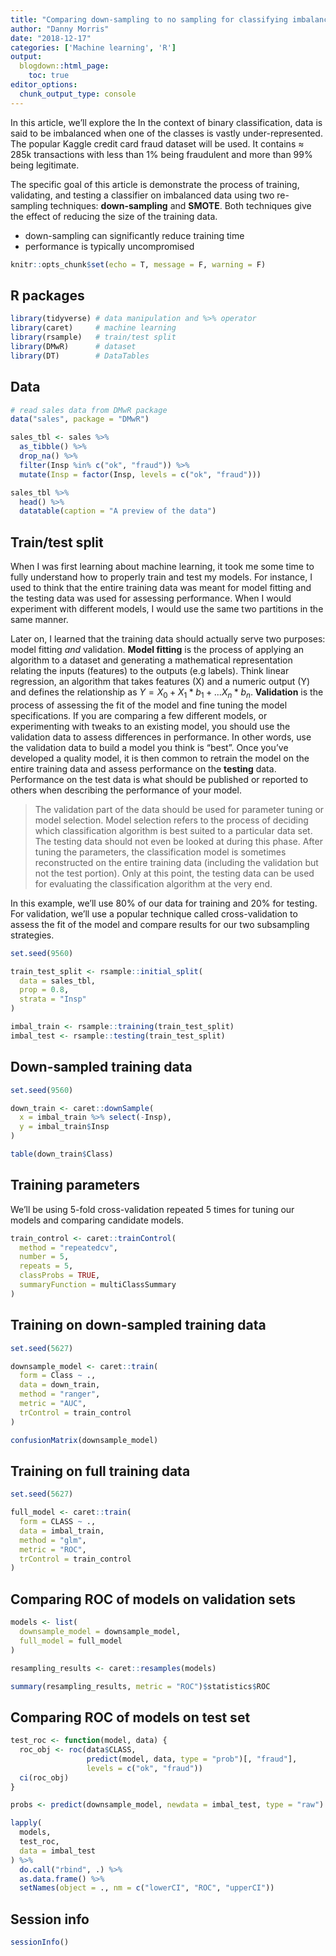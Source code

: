 ```yaml
---
title: "Comparing down-sampling to no sampling for classifying imbalanced data"
author: "Danny Morris"
date: "2018-12-17"
categories: ['Machine learning', 'R']
output: 
  blogdown::html_page:
    toc: true
editor_options: 
  chunk_output_type: console
---
```


In this article, we'll explore the In the context of binary classification, data is said to be imbalanced when one of the classes is vastly under-represented. The popular Kaggle credit card fraud dataset will be used. It contains $\approx$ 285k transactions with less than 1% being fraudulent and more than 99% being legitimate.

The specific goal of this article is demonstrate the process of training, validating, and testing a classifier on imbalanced data using two re-sampling techniques: **down-sampling** and **SMOTE**. Both techniques give the effect of reducing the size of the training data. 

- down-sampling can significantly reduce training time
- performance is typically uncompromised

```r
knitr::opts_chunk$set(echo = T, message = F, warning = F)
```

## R packages

```r
library(tidyverse) # data manipulation and %>% operator
library(caret)     # machine learning
library(rsample)   # train/test split
library(DMwR)      # dataset
library(DT)        # DataTables
```

## Data

```r
# read sales data from DMwR package
data("sales", package = "DMwR")

sales_tbl <- sales %>%
  as_tibble() %>%
  drop_na() %>%
  filter(Insp %in% c("ok", "fraud")) %>%
  mutate(Insp = factor(Insp, levels = c("ok", "fraud")))

sales_tbl %>%
  head() %>%
  datatable(caption = "A preview of the data")
```

## Train/test split

When I was first learning about machine learning, it took me some time to fully understand how to properly train and test my models. For instance, I used to think that the entire training data was meant for model fitting and the testing data was used for assessing performance. When I would experiment with different models, I would use the same two partitions in the same manner.

Later on, I learned that the training data should actually serve two purposes: model fitting *and* validation. **Model fitting** is the process of applying an algorithm to a dataset and generating a mathematical representation relating the inputs (features) to the outputs (e.g labels). Think linear regression, an algorithm that takes features (X) and a numeric output (Y) and defines the relationship as $Y = X_0 + X_1*b_1 + ...X_n*b_n$.  **Validation** is the process of assessing the fit of the model and fine tuning the model specifications. If you are comparing a few different models, or experimenting with tweaks to an existing model, you should use the validation data to assess differences in performance. In other words, use the validation data to build a model you think is "best". Once you've developed a quality model, it is then common to retrain the model on the entire training data and assess performance on the **testing** data. Performance on the test data is what should be published or reported to others when describing the performance of your model.

> The validation part of the data should be used for parameter tuning or model selection. Model selection refers to the process of deciding which classification algorithm is best suited to a particular data set. The testing data should not even be looked at during this phase. After tuning the parameters, the classification model is sometimes reconstructed on the entire training data (including the validation but not the test portion). Only at this point, the testing data can be used for evaluating the classification algorithm at the very end.

In this example, we'll use 80% of our data for training and 20% for testing. For validation, we'll use a popular technique called cross-validation to assess the fit of the model and compare results for our two subsampling strategies. 

```r
set.seed(9560)

train_test_split <- rsample::initial_split(
  data = sales_tbl, 
  prop = 0.8,
  strata = "Insp"
)

imbal_train <- rsample::training(train_test_split)
imbal_test <- rsample::testing(train_test_split)
```

## Down-sampled training data

```r
set.seed(9560)

down_train <- caret::downSample(
  x = imbal_train %>% select(-Insp),
  y = imbal_train$Insp
)

table(down_train$Class)
```

## Training parameters

We'll be using 5-fold cross-validation repeated 5 times for tuning our models and comparing candidate models.

```r
train_control <- caret::trainControl(
  method = "repeatedcv",
  number = 5,
  repeats = 5,
  classProbs = TRUE,
  summaryFunction = multiClassSummary
)
```

## Training on down-sampled training data

```r
set.seed(5627)

downsample_model <- caret::train(
  form = Class ~ ., 
  data = down_train, 
  method = "ranger",
  metric = "AUC",
  trControl = train_control
)

confusionMatrix(downsample_model)
```

## Training on full training data

```r
set.seed(5627)

full_model <- caret::train(
  form = CLASS ~ ., 
  data = imbal_train, 
  method = "glm",
  metric = "ROC",
  trControl = train_control
)
```

## Comparing ROC of models on validation sets

```r
models <- list(
  downsample_model = downsample_model,
  full_model = full_model
)

resampling_results <- caret::resamples(models)

summary(resampling_results, metric = "ROC")$statistics$ROC
```

## Comparing ROC of models on test set

```r
test_roc <- function(model, data) {
  roc_obj <- roc(data$CLASS, 
                 predict(model, data, type = "prob")[, "fraud"],
                 levels = c("ok", "fraud"))
  ci(roc_obj)
}

probs <- predict(downsample_model, newdata = imbal_test, type = "raw")
```

```r
lapply(
  models, 
  test_roc, 
  data = imbal_test
) %>%
  do.call("rbind", .) %>%
  as.data.frame() %>%
  setNames(object = ., nm = c("lowerCI", "ROC", "upperCI")) 
```

## Session info

```r
sessionInfo()
```
